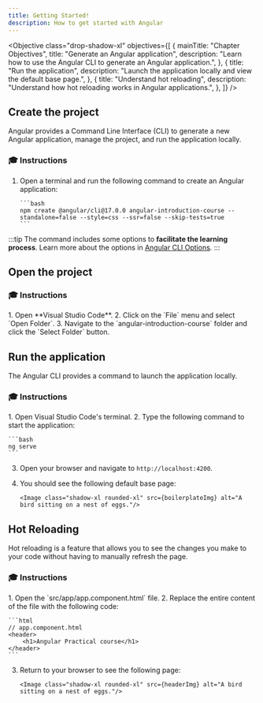 ```yaml
---
title: Getting Started!
description: How to get started with Angular
---
```



<Objective
  class="drop-shadow-xl"
  objectives={[
    {
      mainTitle: "Chapter Objectives",
      title: "Generate an Angular application",
      description:
        "Learn how to use the Angular CLI to generate an Angular application.",
    },
    {
      title: "Run the application",
      description:
        "Launch the application locally and view the default base page.",
    },
    {
      title: "Understand hot reloading",
      description:
        "Understand how hot reloading works in Angular applications.",
    },
  ]}
/>

## Create the project

Angular provides a Command Line Interface (CLI) to generate a new Angular application, manage the project, and run the application locally.

### 🎓 Instructions

<Steps>

1.  Open a terminal and run the following command to create an Angular application:

        ```bash
        npm create @angular/cli@17.0.0 angular-introduction-course --standalone=false --style=css --ssr=false --skip-tests=true
        ```

    </Steps>

:::tip
The command includes some options to **facilitate the learning process**.
Learn more about the options in <a href="/practical-course/going-further#angular-cli-options" target="_blank">Angular CLI Options</a>.
:::

## Open the project

### 🎓 Instructions

<Steps>
  1. Open **Visual Studio Code**. 2. Click on the `File` menu and select `Open
  Folder`. 3. Navigate to the `angular-introduction-course` folder and click the
  `Select Folder` button.
</Steps>

## Run the application

The Angular CLI provides a command to launch the application locally.

### 🎓 Instructions

<Steps>
1. Open Visual Studio Code's terminal.
2. Type the following command to start the application:

    ```bash
    ng serve
    ```

3.  Open your browser and navigate to `http://localhost:4200`.
4.  You should see the following default base page:

        <Image class="shadow-xl rounded-xl" src={boilerplateImg} alt="A bird sitting on a nest of eggs."/>

    </Steps>

## Hot Reloading

Hot reloading is a feature that allows you to see the changes you make to your code without having to manually refresh the page.

### 🎓 Instructions

<Steps>
1. Open the `src/app/app.component.html` file.
2. Replace the entire content of the file with the following code:

    ```html
    // app.component.html
    <header>
        <h1>Angular Practical course</h1>
    </header>
    ```

3.  Return to your browser to see the following page:

        <Image class="shadow-xl rounded-xl" src={headerImg} alt="A bird sitting on a nest of eggs."/>

    </Steps>
